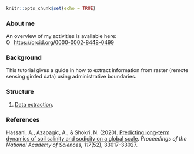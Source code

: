 
```r
knitr::opts_chunk$set(echo = TRUE)
```

### About me

An overview of my activities is available here:
<div itemscope itemtype="https://schema.org/Person"><a itemprop="sameAs" content="https://orcid.org/0000-0002-8448-0499" href="https://orcid.org/0000-0002-8448-0499" target="orcid.widget" rel="me noopener noreferrer" style="vertical-align:top;"><img src="https://orcid.org/sites/default/files/images/orcid_16x16.png" style="width:1em;margin-right:.5em;" alt="ORCID iD icon">https://orcid.org/0000-0002-8448-0499</a></div>

### Background

This tutorial gives a guide in how to extract information from raster (remote sensing girded data) using administrative boundaries.

### Structure

1. [Data extraction](extract.html).


### References

Hassani, A., Azapagic, A., & Shokri, N. (2020). [Predicting long-term dynamics of soil salinity and sodicity on a global scale](https://doi.org/10.1073/pnas.2013771117). *Proceedings of the National Academy of Sciences, 117*(52), 33017-33027.